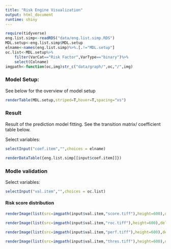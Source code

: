 ```yaml
---
title: "Risk Engine Visualization"
output: html_document
runtime: shiny
---
```



```R
require(tidyverse)
eng.list.simp<-readRDS("data/eng.list.simp.RDS")
MDL.setup<-eng.list.simp$MDL.setup
elname<-names(eng.list.simp)%>%.[.!="MDL.setup"]
oc.list<-MDL.setup%>%
    filter(VarCat=="Risk Factor",VarType=="binary")%>%
    select(Colname)
imgpath<-function(oc,img)str_c("data/graph/",oc,"/",img)
```

### Model Setup:

See below for the overview of model setup
```R
renderTable(MDL.setup,striped=T,hover=T,spacing="xs")
```



### Result
Result of the prediction model fitting. See the transition matrix/ coefficient table below. 

Select variables:
```R
selectInput("coef.item","",choices = elname)
```

```R
renderDataTable({eng.list.simp[[input$coef.item]]})
```



### Modle validation
Select variables:
```R
selectInput("val.item","",choices = oc.list)

```

#### Risk score distribution

```R
renderImage(list(src=imgpath(input$val.item,"score.tiff"),height=600),deleteFile=F)
```





```R
renderImage(list(src=imgpath(input$val.item,"roc.tiff"),height=600),deleteFile=F)
```







```R
renderImage(list(src=imgpath(input$val.item,"perf.tiff"),height=600),deleteFile=F)
```






```R
renderImage(list(src=imgpath(input$val.item,"thres.tiff"),height=600),deleteFile=F)
```




